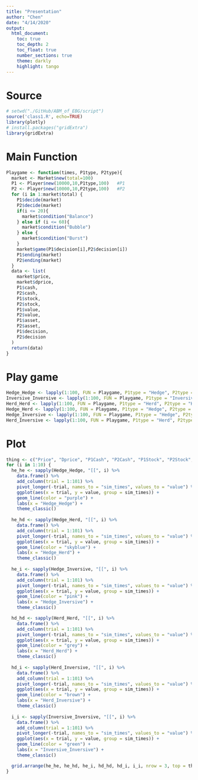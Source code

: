 ---
title: "Presentation"
author: "Chen"
date: "4/14/2020"
output: 
  html_document:
    toc: true
    toc_depth: 2
    toc_float: true
    number_sections: true
    theme: darkly
    highlight: tango
---

# Source

```{r message=FALSE, warning=FALSE}
# setwd("./GitHub/ABM_of_EBG/script")
source('class1.R', echo=TRUE)
library(plotly)
# install.packages("gridExtra")
library(gridExtra)
```

# Main Function

```{r}
Playgame <- function(times, P1type, P2type){
  market <- Market$new(total=100)
  P1 <- Player$new(10000,10,P1type,100)   #P1
  P2 <- Player$new(10000,10,P2type,100)   #P2
  for (i in 1:market$total) {
    P1$decide(market)
    P2$decide(market)
    if(i <= 20){
      market$condition("Balance")
    } else if (i <= 60){
      market$condition("Bubble")
    } else {
      market$condition("Burst")
    }
    market$game(P1$decision[i],P2$decision[i])
    P1$ending(market)
    P2$ending(market)
  }
  data <- list(
    market$price,
    market$dprice,
    P1$cash,
    P2$cash,
    P1$stock,
    P2$stock,
    P1$value,
    P2$value,
    P1$asset,
    P2$asset,
    P1$decision,
    P2$decision
  )
  return(data)
}
```
 
# Play game

```{r}
Hedge_Hedge <- lapply(1:100, FUN = Playgame, P1type = "Hedge", P2type = "Hedge")
Inversive_Inversive <- lapply(1:100, FUN = Playgame, P1type = "Inversive", P2type = "Inversive")
Herd_Herd <- lapply(1:100, FUN = Playgame, P1type = "Herd", P2type = "Herd")
Hedge_Herd <- lapply(1:100, FUN = Playgame, P1type = "Hedge", P2type = "Herd")
Hedge_Inversive <- lapply(1:100, FUN = Playgame, P1type = "Hedge", P2type = "Inversive")
Herd_Inversive <- lapply(1:100, FUN = Playgame, P1type = "Herd", P2type = "Inversive")
```

# Plot

```{r echo=FALSE}
thing <- c("Price", "Dprice", "P1Cash", "P2Cash", "P1Stock", "P2Stock", "P1Value", "P2Value", "P1Asset", "P2Asset")
for (i in 1:10) {
  he_he <- sapply(Hedge_Hedge, "[[", i) %>% 
    data.frame() %>% 
    add_column(trial = 1:101) %>% 
    pivot_longer(-trial, names_to = "sim_times", values_to = "value") %>% 
    ggplot(aes(x = trial, y = value, group = sim_times)) +
    geom_line(color = "purple") +
    labs(x = "Hedge_Hedge") +
    theme_classic()
  
  he_hd <- sapply(Hedge_Herd, "[[", i) %>% 
    data.frame() %>% 
    add_column(trial = 1:101) %>% 
    pivot_longer(-trial, names_to = "sim_times", values_to = "value") %>% 
    ggplot(aes(x = trial, y = value, group = sim_times)) +
    geom_line(color = "skyblue") +
    labs(x = "Hedge_Herd") +
    theme_classic()
  
  he_i <- sapply(Hedge_Inversive, "[[", i) %>% 
    data.frame() %>% 
    add_column(trial = 1:101) %>% 
    pivot_longer(-trial, names_to = "sim_times", values_to = "value") %>% 
    ggplot(aes(x = trial, y = value, group = sim_times)) +
    geom_line(color = "pink") +
    labs(x = "Hedge_Inversive") +
    theme_classic()

  hd_hd <- sapply(Herd_Herd, "[[", i) %>% 
    data.frame() %>% 
    add_column(trial = 1:101) %>% 
    pivot_longer(-trial, names_to = "sim_times", values_to = "value") %>% 
    ggplot(aes(x = trial, y = value, group = sim_times)) +
    geom_line(color = "grey") +
    labs(x = "Herd_Herd") +
    theme_classic()  
  
  hd_i <- sapply(Herd_Inversive, "[[", i) %>% 
    data.frame() %>% 
    add_column(trial = 1:101) %>% 
    pivot_longer(-trial, names_to = "sim_times", values_to = "value") %>% 
    ggplot(aes(x = trial, y = value, group = sim_times)) +
    geom_line(color = "brown") +
    labs(x = "Herd_Inversive") +
    theme_classic()
  
  i_i <- sapply(Inversive_Inversive, "[[", i) %>% 
    data.frame() %>% 
    add_column(trial = 1:101) %>% 
    pivot_longer(-trial, names_to = "sim_times", values_to = "value") %>% 
    ggplot(aes(x = trial, y = value, group = sim_times)) +
    geom_line(color = "green") +
    labs(x = "Inversive_Inversive") +
    theme_classic()

  grid.arrange(he_he, he_hd, he_i, hd_hd, hd_i, i_i, nrow = 3, top = thing[i])
}
```

